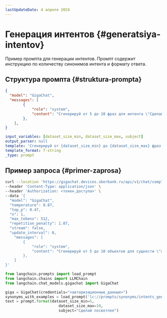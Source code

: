 ```yaml
---
lastUpdateDate: 4 апреля 2024
---
```


# Генерация интентов {#generatsiya-intentov}

Пример промпта для генерации интентов.
Промпт содержит инструкцию по количеству синонимов интента и формату ответа.

## Структура промпта {#struktura-prompta}

<Tabs queryString="tool">
<TabItem value="api" label="GigaChat API" default>

```json
{
  "model": "GigaChat",
  "messages": [
        {
            "role": "system",
            "content": "Сгенерируй от 5 до 10 фраз для интента \"Сделай посветлее\". Результат верни в формате JSON-списка без каких-либо пояснений, например, [\"фраза1\", \"фраза2\", \"фраза3\", \"фраза4\"]. Не дублируй фразы."
        },
    ],
}
```

</TabItem>
<TabItem value="sdk" label="GigaChain" >

```yaml
input_variables: [dataset_size_min, dataset_size_max, subject]
output_parser: null
template: 'Сгенерируй от {dataset_size_min} до {dataset_size_max} фраз для интента "{subject}". Результат верни в формате JSON-списка без каких-либо пояснений, например, ["фраза1", "фраза2", "фраза3", "фраза4"]. Не дублируй фразы.'
template_format: f-string
_type: prompt
```

</TabItem>
</Tabs>

## Пример запроса {#primer-zaprosa}

<Tabs queryString="tool">
<TabItem value="api" label="GigaChat API" default>

```sh
curl --location 'https://gigachat.devices.sberbank.ru/api/v1/chat/completions' \
--header 'Content-Type: application/json' \
--header 'Authorization: <токен_доступа>' \
--data '{
  "model": "GigaChat", 
  "temperature": 0.87, 
  "top_p": 0.47, 
  "n": 1, 
  "max_tokens": 512, 
  "repetition_penalty": 1.07, 
  "stream": false, 
  "update_interval": 0, 
    "messages": [
        {
            "role": "system",
            "content": "Сгенерируй от 5 до 10 объектов для сущности \"автомобиль\" для каждого объекта сгенерируй до 10 синонимов. Придерживайся следующих правил: объекты и синонимы должны быть уникальны, не придумывай несуществующие слова и выражения, если у тебя закончились варианты, то не генерируй ничего. Результат верни в формате JSON-массива без каких-либо пояснений, например, [{\"entity\": \"название объекта\", \"synonyms\": [\"синоним1\", \"синоним2\"]}]."
        },
    ]
}'
```

</TabItem>
<TabItem value="sdk" label="GigaChain" >

```python
from langchain.prompts import load_prompt
from langchain.chains import LLMChain
from langchain.chat_models.gigachat import GigaChat

giga = GigaChat(credentials="<авторизационные_данные>")
synonyms_with_examples = load_prompt('lc://prompts/synonyms/intents_generation.yaml')
text = prompt.format(dataset_size_min=5,
                        dataset_size_max=10,
                        subject="Сделай посветлее")
```

</TabItem>
</Tabs>